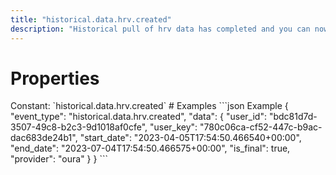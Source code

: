```yaml
---
title: "historical.data.hrv.created"
description: "Historical pull of hrv data has completed and you can now pull data for this resource."
---
```

# Properties
<ResponseField name="event_type" type="const string" required="true">
Constant: `historical.data.hrv.created`
</ResponseField>
<ResponseField name="data" type="HistoricalDataCreated" required="true">
<Expandable title="HistoricalDataCreated" defaultOpen="true">
<ResponseField name="user_id" type="string" required="true">
</ResponseField>
<ResponseField name="user_key" type="string" required="true">
</ResponseField>
<ResponseField name="start_date" type="string" required="true">
</ResponseField>
<ResponseField name="end_date" type="string" required="true">
</ResponseField>
<ResponseField name="is_final" type="boolean" required="true">
</ResponseField>
<ResponseField name="provider" type="string" required="true">
</ResponseField>
</Expandable>
</ResponseField>
# Examples
<CodeGroup>
```json Example
{
  "event_type": "historical.data.hrv.created",
  "data": {
    "user_id": "bdc81d7d-3507-49c8-b2c3-9d1018af0cfe",
    "user_key": "780c06ca-cf52-447c-b9ac-dac683de24b1",
    "start_date": "2023-04-05T17:54:50.466540+00:00",
    "end_date": "2023-07-04T17:54:50.466575+00:00",
    "is_final": true,
    "provider": "oura"
  }
}
```
</CodeGroup>
